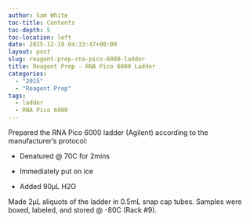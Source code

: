 ```yaml
---
author: Sam White
toc-title: Contents
toc-depth: 5
toc-location: left
date: 2015-12-19 04:33:47+00:00
layout: post
slug: reagent-prep-rna-pico-6000-ladder
title: Reagent Prep - RNA Pico 6000 Ladder
categories:
  - "2015"
  - "Reagent Prep"
tags:
  - ladder
  - RNA Pico 6000
---
```


Prepared the RNA Pico 6000 ladder (Agilent) according to the manufacturer's protocol:




    
  * Denatured @ 70C for 2mins

    
  * Immediately put on ice

    
  * Added 90μL H2O



Made 2μL aliquots of the ladder in 0.5mL snap cap tubes. Samples were boxed, labeled, and stored @ -80C (Rack #9).
